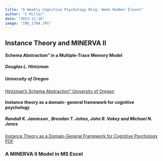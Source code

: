 ```yaml
---
title: "A Weekly Cognitive Psychology Blog: Week Number Eleven"
author: "C Miller"
date: "2023-11-16"
image: "IMG_1784.JPG"
---
```



## Instance Theory and MINERVA II


#### Schema Abstraction" in a Multiple-Trace Memory Model
##### Douglas L. Hintzman
##### University of Oregon

[Hintzman's Schema Abstraction" University of Oregon](Hintzman_Schema.pdf)


#### Instance theory as a domain- general framework for cognitive psychology
##### Randall K. Jamieson , Brendan T. Johns, John R. Vokey and Michael N. Jones

[Instance Theory as a Domain-General Framework for Cognitive Psychology PDF](instance_theory_domain_general.pdf)


### A MINERVA II Model in MS Excel
